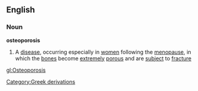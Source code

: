==English==
===Noun===
{{wikipedia}}
'''osteoporosis'''
#A [[disease]], occurring especially in [[women]] following the [[menopause]], in which the [[bone]]s become [[extremely]] [[porous]] and are [[subject]] to [[fracture]] 
[[Category:Greek derivations]]

[[gl:Osteoporosis]]